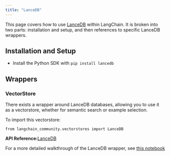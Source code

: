 ```yaml
---
title: "LanceDB"
---
```


This page covers how to use [LanceDB](https://github.com/lancedb/lancedb) within LangChain. It is broken into two parts: installation and setup, and then references to specific LanceDB wrappers.

## Installation and Setup

* Install the Python SDK with `pip install lancedb`

## Wrappers

### VectorStore

There exists a wrapper around LanceDB databases, allowing you to use it as a vectorstore, whether for semantic search or example selection.

To import this vectorstore:

```
from langchain_community.vectorstores import LanceDB
```

**API Reference:**[LanceDB](https://python.langchain.com/api_reference/community/vectorstores/langchain_community.vectorstores.lancedb.LanceDB.html)

For a more detailed walkthrough of the LanceDB wrapper, see [this notebook](/src/oss/integrations/vectorstores/lancedb)
